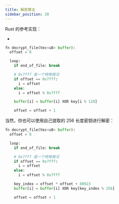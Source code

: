 ```yaml
---
title: 解密算法
sidebar_position: 20
---
```



Rust 的参考实现：

- <CodeRef at="1dcb48a" file="src/tencent/qmc1.rs" />

<WarnQMC />

```py title="伪代码示例 (128 字节密钥)"
fn decrypt_file(Vec<u8> buffer):
  offset = 0

  loop:
    if end_of_file: break

    # 0x7fff 是一个特殊情况
    if offset == 0x7fff:
      i = offset
    else:
      i = offset % 0x7fff

    buffer[i] = buffer[i] XOR key[i % 128]

    offset = offset + 1
```

当然，你也可以使用自己提取的 256 长度密钥进行解密：

```py title="伪代码示例 (256 字节密钥)"
fn decrypt_file(Vec<u8> buffer):
  offset = 0

  loop:
    if end_of_file: break

    # 0x7fff 是一个特殊情况
    if offset == 0x7fff:
      i = offset
    else:
      i = offset % 0x7fff

    key_index = offset * offset + 80923
    buffer[i] = buffer[i] XOR key[key_index % 256]

    offset = offset + 1
```
